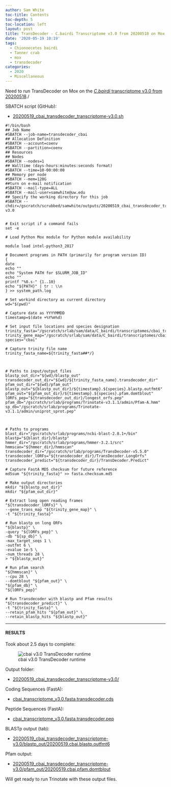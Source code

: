 ```yaml
---
author: Sam White
toc-title: Contents
toc-depth: 5
toc-location: left
layout: post
title: TransDecoder - C.bairdi Transcriptome v3.0 from 20200518 on Mox
date: '2020-05-19 10:19'
tags:
  - Chionoecetes bairdi
  - Tanner crab
  - mox
  - transdecoder
categories:
  - 2020
  - Miscellaneous
---
```

Need to run TransDecoder on Mox on the [_C.bairdi_ transcriptome v3.0 from 20200518](https://robertslab.github.io/sams-notebook/posts/2020/2020-05-18-Transcriptome-Assembly---C.bairdi-All-Pooled-RNAseq-Data-Without-Taxonomic-Filters-with-Trinity-on-Mox/)./



SBATCH script (GitHub):

- [20200519_cbai_transdecoder_transcriptome-v3.0.sh](https://github.com/RobertsLab/sams-notebook/blob/master/sbatch_scripts/20200519_cbai_transdecoder_transcriptome-v3.0.sh)

```shell
#!/bin/bash
## Job Name
#SBATCH --job-name=transdecoder_cbai
## Allocation Definition
#SBATCH --account=coenv
#SBATCH --partition=coenv
## Resources
## Nodes
#SBATCH --nodes=1
## Walltime (days-hours:minutes:seconds format)
#SBATCH --time=10-00:00:00
## Memory per node
#SBATCH --mem=120G
##turn on e-mail notification
#SBATCH --mail-type=ALL
#SBATCH --mail-user=samwhite@uw.edu
## Specify the working directory for this job
#SBATCH --chdir=/gscratch/scrubbed/samwhite/outputs/20200519_cbai_transdecoder_transcriptome-v3.0


# Exit script if a command fails
set -e

# Load Python Mox module for Python module availability

module load intel-python3_2017

# Document programs in PATH (primarily for program version ID)
{
date
echo ""
echo "System PATH for $SLURM_JOB_ID"
echo ""
printf "%0.s-" {1..10}
echo "${PATH}" | tr : \\n
} >> system_path.log

# Set workind directory as current directory
wd="$(pwd)"

# Capture date as YYYYMMDD
timestamp=$(date +%Y%m%d)

# Set input file locations and species designation
trinity_fasta="/gscratch/srlab/sam/data/C_bairdi/transcriptomes/cbai_transcriptome_v3.0.fasta"
trinity_gene_map="/gscratch/srlab/sam/data/C_bairdi/transcriptomes/cbai_transcriptome_v3.0.fasta.gene_trans_map"
species="cbai"

# Capture trinity file name
trinity_fasta_name=${trinity_fasta##*/}



# Paths to input/output files
blastp_out_dir="${wd}/blastp_out"
transdecoder_out_dir="${wd}/${trinity_fasta_name}.transdecoder_dir"
pfam_out_dir="${wd}/pfam_out"
blastp_out="${blastp_out_dir}/${timestamp}.${species}.blastp.outfmt6"
pfam_out="${pfam_out_dir}/${timestamp}.${species}.pfam.domtblout"
lORFs_pep="${transdecoder_out_dir}/longest_orfs.pep"
pfam_db="/gscratch/srlab/programs/Trinotate-v3.1.1/admin/Pfam-A.hmm"
sp_db="/gscratch/srlab/programs/Trinotate-v3.1.1/admin/uniprot_sprot.pep"



# Paths to programs
blast_dir="/gscratch/srlab/programs/ncbi-blast-2.8.1+/bin"
blastp="${blast_dir}/blastp"
hmmer_dir="/gscratch/srlab/programs/hmmer-3.2.1/src"
hmmscan="${hmmer_dir}/hmmscan"
transdecoder_dir="/gscratch/srlab/programs/TransDecoder-v5.5.0"
transdecoder_lORFs="${transdecoder_dir}/TransDecoder.LongOrfs"
transdecoder_predict="${transdecoder_dir}/TransDecoder.Predict"

# Capture FastA MD5 checksum for future reference
md5sum "${trinity_fasta}" >> fasta.checksum.md5

# Make output directories
mkdir "${blastp_out_dir}"
mkdir "${pfam_out_dir}"

# Extract long open reading frames
"${transdecoder_lORFs}" \
--gene_trans_map "${trinity_gene_map}" \
-t "${trinity_fasta}"

# Run blastp on long ORFs
"${blastp}" \
-query "${lORFs_pep}" \
-db "${sp_db}" \
-max_target_seqs 1 \
-outfmt 6 \
-evalue 1e-5 \
-num_threads 28 \
> "${blastp_out}"

# Run pfam search
"${hmmscan}" \
--cpu 28 \
--domtblout "${pfam_out}" \
"${pfam_db}" \
"${lORFs_pep}"

# Run Transdecoder with blastp and Pfam results
"${transdecoder_predict}" \
-t "${trinity_fasta}" \
--retain_pfam_hits "${pfam_out}" \
--retain_blastp_hits "${blastp_out}"
```

---

#### RESULTS

Took about 2.5 days to complete:

![cbai v3.0 TransDecoder runtime](https://github.com/RobertsLab/sams-notebook/blob/master/images/screencaps/20200519_cbai_transdecoder_transcriptome-v3.0_runtime.png?raw=true)

Output folder:


- [20200519_cbai_transdecoder_transcriptome-v3.0/](https://gannet.fish.washington.edu/Atumefaciens/20200519_cbai_transdecoder_transcriptome-v3.0/)

Coding Sequences (FastA):

- [cbai_transcriptome_v3.0.fasta.transdecoder.cds](https://gannet.fish.washington.edu/Atumefaciens/20200519_cbai_transdecoder_transcriptome-v3.0/cbai_transcriptome_v3.0.fasta.transdecoder.cds)

Peptide Sequences (FastA):

- [cbai_transcriptome_v3.0.fasta.transdecoder.pep](https://gannet.fish.washington.edu/Atumefaciens/20200519_cbai_transdecoder_transcriptome-v3.0/cbai_transcriptome_v3.0.fasta.transdecoder.pep)

BLASTp output (tab):

- [20200519_cbai_transdecoder_transcriptome-v3.0/blastp_out/20200519.cbai.blastp.outfmt6](https://gannet.fish.washington.edu/Atumefaciens/20200519_cbai_transdecoder_transcriptome-v3.0/blastp_out/20200519.cbai.blastp.outfmt6)

Pfam output:

- [20200519_cbai_transdecoder_transcriptome-v3.0/pfam_out/20200519.cbai.pfam.domtblout](https://gannet.fish.washington.edu/Atumefaciens/20200519_cbai_transdecoder_transcriptome-v3.0/pfam_out/20200519.cbai.pfam.domtblout)

Will get ready to run Trinotate with these output files.
